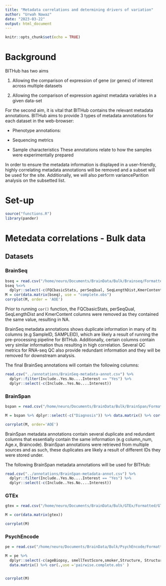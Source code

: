 ```yaml
---
title: "Metadata correlations and determining drivers of variation"
author: "Urwah Nawaz"
date: "2023-03-22"
output: html_document
---
```


```r
knitr::opts_chunk$set(echo = TRUE)
```

# Background 

BITHub has two aims 

1) Allowing the comparison of expression of gene (or genes) of interest across multiple datasets 

2) Allowing the comparison of expression against metadata variables in a given data-set

For the second aim, it is vital that BITHub contains the relevant metadata annotations.
BITHub aims to provide 3 types of metadata annotations for each dataset in the web-browser: 

* Phenotype annotations: 


* Sequencing metrics 

* Sample characteristics 
These annotations relate to how the samples were experimentally prepared

In order to ensure the metadata information is displayed in a user-friendly, highly correlating metadata annotations will be removed and a subset will be used for the site. Additionally, we will also perform varianceParition analysis on the subsetted list. 



# Set-up 

```r
source("functions.R")
library(pander)
```

# Metedata correlations - Bulk data

## Datasets

### BrainSeq 


```r
bseq = read.csv("/home/neuro/Documents/BrainData/Bulk/Brainseq/Formatted/BrainSeq-metadata.csv", header = TRUE, row.names = 1)
bseq %<>% 
  dplyr::select(-c(FQCbasicStats, perSeqQual, SeqLengthDist,KmerContent))
M = cor(data.matrix(bseq), use = "complete.obs")
corrplot(M, order = 'AOE')
```

Prior to running `cor()` function, the FQCbasicStats, perSeqQual, SeqLengthDist and KmerContent columns were removed as they contained the same value, resulting in NA. 

BrainSeq metadata annotations shows duplicate information in many of its columns (e.g SampleID, SAMPLEID), which are likely a result of running the pre-processing pipeline for BITHub. Additionally, certain columns contain very similar information thus resulting in high correlation. Several QC metrics for RNA-seq QC also provide redundant information and they will be removed for downstream analysis. 

The final BrainSeq annotations will contain the following columns: 

```r
read.csv("../annotations/BrainSeq-metadata-annot.csv") %>%
  dplyr::filter(Include..Yes.No....Interest == "Yes") %>% 
  dplyr::select(-c(Include..Yes.No....Interest))
```

### BrainSpan

```r
bspan = read.csv("/home/neuro/Documents/BrainData/Bulk/BrainSpan/Formatted/BrainSpan-metadata.csv", header = TRUE, row.names = 1)

M = bspan %>% dplyr::select(-c("Diagnosis")) %>% data.matrix() %>% cor(.,use = "complete.obs")

corrplot(M, order='AOE')
```

BrainSpan metadata annotations contain several duplicate and redundant columns that essentially contain the same information (e.g column_num, Age.x, Braincode). BrainSpan annotations were retrieved from multiple sources and as such, these duplicates are likely a result of different IDs they were stored under. 

The following BrainSpan metadata annotations will be used for BITHub: 

```r
read.csv("../annotations/BrainSpan-metadata-annot.csv") %>%
  dplyr::filter(Include..Yes.No....Interest == "Yes") %>% 
  dplyr::select(-c(Include..Yes.No....Interest))
```

### GTEx

```r
gtex = read.csv("/home/neuro/Documents/BrainData/Bulk/GTEx/Formatted/GTEx-metadata.csv", header = TRUE, row.names = 1)

M = cor(data.matrix(gtex))

corrplot(M)


```

### PsychEncode 

```r
pe = read.csv("/home/neuro/Documents/BrainData/Bulk/PsychEncode/Formatted/PsychEncode-metadata.csv", header = TRUE, row.names = 1)

M = pe %>% 
  dplyr::select(-c(ageBiopsy, smellTestScore,smoker,Structure, StructureAcronym, Regions, Capstone_4, Adult.In7)) %>%
  data.matrix() %>% cor(.,use ='pairwise.complete.obs' )


corrplot(M)
```

#